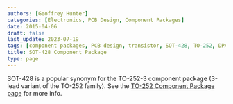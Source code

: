 ```yaml
---
authors: [Geoffrey Hunter]
categories: [Electronics, PCB Design, Component Packages]
date: 2015-04-06
draft: false
last_update: 2023-07-19
tags: [component packages, PCB design, transistor, SOT-428, TO-252, DPACK]
title: SOT-428 Component Package
type: page
---
```


SOT-428 is a popular synonym for the TO-252-3 component package (3-lead variant of the TO-252 family). See the [TO-252 Component Package page](/pcb-design/component-packages/to-252-component-package/) for more info.
